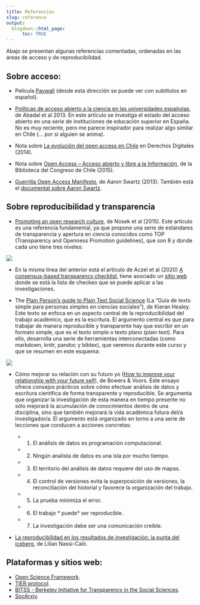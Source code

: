 ```yaml
---
title: Referencias
slug: reference
output:
  blogdown::html_page:
      toc: TRUE
---
```


Abajo se presentan algunas referencias comentadas, ordenadas en las áreas de acceso y de reproducibilidad.

## Sobre acceso:

- Película [Paywall](https://amara.org/en/videos/nTk5qVME6PP7/es/2350702/) (desde esta dirección se puede ver con subtítulos en español).

- [Políticas de acceso abierto a la ciencia en las universidades españolas]([http://redc.revistas.csic.es/index.php/redc/article/view/789/923), de Abadal et al 2013. En este artículo se investiga el estado del acceso abierto en una serie de instituciones de educación superior en España. No es muy reciente, pero me parece inspirador para realizar algo similar en Chile (... por si alguien se anima).

- Nota sobre [La evolución del open access en Chile](https://www.derechosdigitales.org/8067/la-evolucion-del-open-access-en-chile/) en Derechos Digitales (2014).

- Nota sobre [Open Access – Acceso abierto y libre a la Información](https://www.bcn.cl/observatorio/europa/noticias/open-access-2013-acceso-abierto-y-libre-a-la-informacion), de la Biblioteca del Congreso de Chile (2015).

- [Guerrilla Open Access Manifesto](https://archive.org/stream/GuerillaOpenAccessManifesto/Goamjuly2008_djvu.txt), de Aaron Swartz (2013). También está el [documental sobre Aaron Swartz](https://www.youtube.com/watch?v=VBkD04z-8V8).


## Sobre reproducibilidad y transparencia

- [Promoting an open research culture](https://science.sciencemag.org/content/348/6242/1422), de Nosek et al (2015). Este artículo es una referencia fundamental, ya que propone una serie de estándares de transparencia y apertura en ciencia conocidos como TOP (Transparency and Openness Promotion guidelines), que son 8 y donde cada uno tiene tres niveles:

![](/images/top.jpg)

- En la misma línea del anterior está el artículo de Aczel et al (2020) [A consensus-based transparency checklist](https://www.nature.com/articles/s41562-019-0772-6), tiene asociado un [sitio web](http://www.shinyapps.org/apps/TransparencyChecklist/) donde se está la lista de checkeo que se puede aplicar a las investigaciones.

- The [Plain Person's guide to Plain Text Social Science](https://kieranhealy.org/files/papers/plain-person-text.pdf) (La "Guía de texto simple para personas simples en ciencias sociales"), de Kieran Healey. Este texto se enfoca en un aspecto central de la reproducibilidad del trabajo académico, que es la escritura. El argumento central es que para trabajar de manera reproducible y transparente hay que escribir en un formato simple, que es el texto simple o texto plano (plain text). Para ello, desarrolla una serie de herramientas interconectadas (como markdown, knitr, pandoc y bibtex), que veremos durante este curso y que se resumen en este esquema:

![](/images/healey_plain.png)

- Cómo mejorar su relación con su futuro yo ([How to improve your relationship with your future self](https://scielo.conicyt.cl/pdf/revcipol/v36n3/art11.pdf)), de Bowers & Voors.  Este ensayo ofrece consejos prácticos sobre cómo efectuar análisis de datos y escritura científica de forma transparente y reproducible. Se argumenta que organizar la investigación de esta manera en tiempo presente no sólo mejorará la acumulación de conocimientos dentro de una disciplina, sino que también mejorará la vida académica futura del/a investigador/a. El argumento está organizado en torno a una serie de lecciones que conducen a acciones concretas:

  - (1) El análisis de datos es programación computacional.
  - (2) Ningún analista de datos es una isla por mucho tiempo.
  - (3) El territorio del análisis de datos requiere del uso de mapas.
  - (4) El control de versiones evita la superposición de versiones, la reconciliación del historial y favorece la organización del trabajo.
  - (5) La prueba minimiza el error.
  - (6) El trabajo * puede* ser reproducible.
  - (7) La investigación debe ser una comunicación creíble.


- [La reproducibilidad en los resultados de investigación: la punta del iceberg](https://blog.scielo.org/es/2014/02/27/la-reproducibilidad-en-los-resultados-de-investigacion-la-punta-del-iceberg/#.Xp8AvHX0lhE), de Lilian Nassi-Calò.

## Plataformas y sitios web:

- [Open Science Framework](https://osf.io/).
- [TIER protocol](https://www.projecttier.org).
- [BITSS - Berkeley Initiative for Transparency in the Social Sciences](https://www.bitss.org/).
- [SocArxiv](https://socopen.org/).
